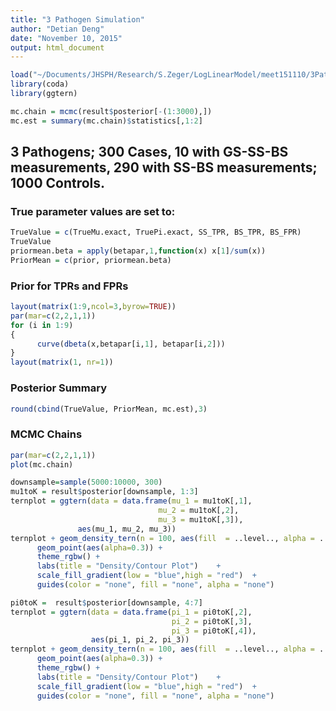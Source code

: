 ```yaml
---
title: "3 Pathogen Simulation"
author: "Detian Deng"
date: "November 10, 2015"
output: html_document
---
```


```r
load("~/Documents/JHSPH/Research/S.Zeger/LogLinearModel/meet151110/3Patho_job_b4.Rdata")
library(coda)
library(ggtern)

mc.chain = mcmc(result$posterior[-(1:3000),])
mc.est = summary(mc.chain)$statistics[,1:2]
```

## 3 Pathogens; 300 Cases, 10 with GS-SS-BS measurements, 290 with SS-BS measurements; 1000 Controls.
### True parameter values are set to: 
```r
TrueValue = c(TrueMu.exact, TruePi.exact, SS_TPR, BS_TPR, BS_FPR)
TrueValue
priormean.beta = apply(betapar,1,function(x) x[1]/sum(x))
PriorMean = c(prior, priormean.beta)
```

### Prior for TPRs and FPRs
```r
layout(matrix(1:9,ncol=3,byrow=TRUE))
par(mar=c(2,2,1,1))
for (i in 1:9)
{
      curve(dbeta(x,betapar[i,1], betapar[i,2]))
}      
layout(matrix(1, nr=1))
```

### Posterior Summary
```r
round(cbind(TrueValue, PriorMean, mc.est),3)
```

### MCMC Chains
```r
par(mar=c(2,2,1,1))
plot(mc.chain)

downsample=sample(5000:10000, 300)
mu1toK = result$posterior[downsample, 1:3]
ternplot = ggtern(data = data.frame(mu_1 = mu1toK[,1],
                                 mu_2 = mu1toK[,2],
                                 mu_3 = mu1toK[,3]),
               aes(mu_1, mu_2, mu_3))
ternplot + geom_density_tern(n = 100, aes(fill  = ..level.., alpha = ..level..)) +
      geom_point(aes(alpha=0.3)) +
      theme_rgbw() +
      labs(title = "Density/Contour Plot")    +
      scale_fill_gradient(low = "blue",high = "red")  +
      guides(color = "none", fill = "none", alpha = "none")

pi0toK =  result$posterior[downsample, 4:7]
ternplot = ggtern(data = data.frame(pi_1 = pi0toK[,2],
                                    pi_2 = pi0toK[,3],
                                    pi_3 = pi0toK[,4]),
                  aes(pi_1, pi_2, pi_3))
ternplot + geom_density_tern(n = 100, aes(fill  = ..level.., alpha = ..level..)) +
      geom_point(aes(alpha=0.3)) +
      theme_rgbw() +
      labs(title = "Density/Contour Plot")    +
      scale_fill_gradient(low = "blue",high = "red")  +
      guides(color = "none", fill = "none", alpha = "none")
```
